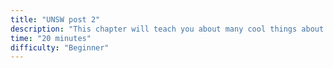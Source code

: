 ```yaml
---
title: "UNSW post 2"
description: "This chapter will teach you about many cool things about R and RStudio and help you get start with RStudio."
time: "20 minutes"
difficulty: "Beginner"
---
```

